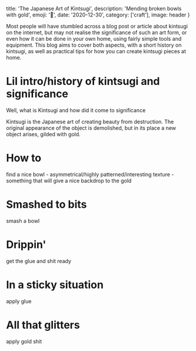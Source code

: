 

  title: 'The Japanese Art of Kintsugi',
  description: 'Mending broken bowls with gold',
  emoji: '🍜',
  date: '2020-12-30',
  category: ['craft'],
  image: header
}


Most people will have stumbled across a blog post or article about kintsugi on the internet, but may not realise the significance of such an art form, or even how it can be done in your own home, using fairly simple tools and equipment. This blog aims to cover both aspects, with a short history on kintsugi, as well as practical tips for how you can create kintsugi pieces at home.

# Lil intro/history of kintsugi and significance

Well, what is Kintsugi and how did it come to significance

Kintsugi is the Japanese art of creating beauty from destruction. The original appearance of the object is demolished, but in its place a new object arises, gilded with gold.

# How to

find a nice bowl - asymmetrical/highly patterned/interesting texture - something that will give a nice backdrop to the gold

# Smashed to bits

smash a bowl

# Drippin'

get the glue and shit ready

# In a sticky situation

apply glue

# All that glitters

apply gold shit
